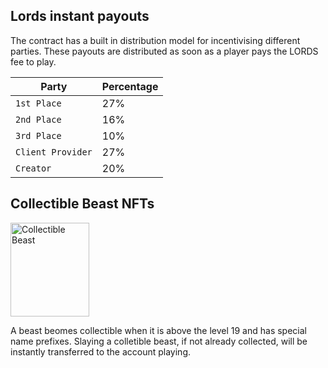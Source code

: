 ## Lords instant payouts

The contract has a built in distribution model for incentivising different parties. These payouts are distributed as soon as a player pays the LORDS fee to play.

| Party             | Percentage | 
| ----------------- | ---------- |
| `1st Place`       | 27%        |
| `2nd Place`       | 16%        |
| `3rd Place`       | 10%        |
| `Client Provider` | 27%        |
| `Creator`         | 20%        |

## Collectible Beast NFTs

<div style={{ display: 'flex', justifyContent: 'center' }}>
    <img src="/phoenix-collectible.png" alt="Collectible Beast" width="50%" height="150" />
</div>

A beast beomes collectible when it is above the level 19 and has special name prefixes. Slaying a colletible beast, if not already collected, will be instantly transferred to the account playing.